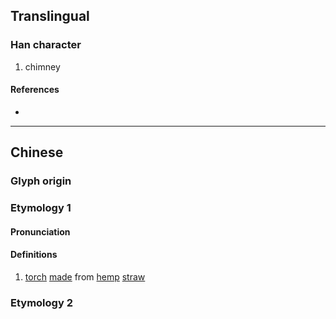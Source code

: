 {{character info}}
{{character info|0x2F91E}}
==Translingual==

===Han character===
{{Han char|rn=86|rad=火|as=11|sn=15|four=96030|canj=FHWP|ids=⿰火悤}}

# chimney

====References====
* {{Han ref|kx=0680.140|dkj=19326|dj=1091.200|hdz=32229.060|uh=719C|ud=29084|bh=E670|bd=58992}}

----

==Chinese==
{{zh-forms}}

===Glyph origin===
{{Han etym}}
{{Han compound|火|悤|c1=s|c2=p|t1=fire|ls=psc}}

===Etymology 1===

====Pronunciation====
{{zh-pron
|m=zǒng
|m-s=
|dg=
|c=zung2
|c-t=
|g=
|h=pfs=
|j=
|md=
|mn=
|mc=y
|oc=y
|cat=n
}}

====Definitions====
{{zh-hanzi}}

# [[torch]] [[made]] from [[hemp]] [[straw]]

===Etymology 2===
{{zh-see|囪|a}}